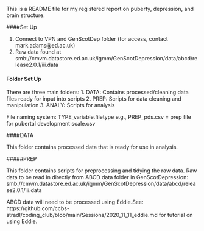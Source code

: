 This is a README file for my registered report on puberty, depression, and brain structure. 

####Set Up

1. Connect to VPN and GenScotDep folder (for access, contact mark.adams@ed.ac.uk)
2. Raw data found at smb://cmvm.datastore.ed.ac.uk/igmm/GenScotDepression/data/abcd/release2.0.1/iii.data

#### Folder Set Up
There are three main folders:
1. DATA: Contains processed/cleaning data files ready for input into scripts 
2. PREP: Scripts for data cleaning and manipulation
3. ANALY: Scripts for analysis

File naming system: TYPE_variable.filetype  e.g., PREP_pds.csv = prep file for pubertal development scale.csv

####DATA 

This folder contains processed data that is ready for use in analysis.

#####PREP

This folder contains scripts for preprocessing and tidying the raw data. Raw data to be read in directly from ABCD data folder in GenScotDepression: smb://cmvm.datastore.ed.ac.uk/igmm/GenScotDepression/data/abcd/release2.0.1/iii.data

ABCD data will need to be processed using Eddie.See: https://github.com/ccbs-stradl/coding_club/blob/main/Sessions/2020_11_11_eddie.md for tutorial on using Eddie. 



